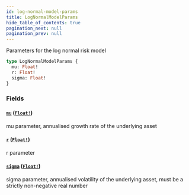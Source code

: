```yaml
---
id: log-normal-model-params
title: LogNormalModelParams
hide_table_of_contents: true
pagination_next: null
pagination_prev: null
---
```



Parameters for the log normal risk model

```graphql
type LogNormalModelParams {
  mu: Float!
  r: Float!
  sigma: Float!
}
```


### Fields

#### [`mu`](#) ([`Float!`](/docs/testnet/graphql/scalars/float))

mu parameter, annualised growth rate of the underlying asset


#### [`r`](#) ([`Float!`](/docs/testnet/graphql/scalars/float))

r parameter


#### [`sigma`](#) ([`Float!`](/docs/testnet/graphql/scalars/float))

sigma parameter, annualised volatility of the underlying asset, must be a strictly non-negative real number




